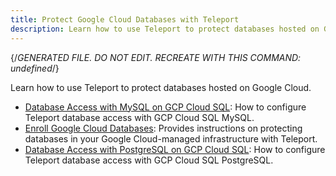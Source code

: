 ```yaml
---
title: Protect Google Cloud Databases with Teleport
description: Learn how to use Teleport to protect databases hosted on Google Cloud.
---
```


{/*GENERATED FILE. DO NOT EDIT. RECREATE WITH THIS COMMAND:
undefined*/}

Learn how to use Teleport to protect databases hosted on Google Cloud.

- [Database Access with MySQL on GCP Cloud SQL](/mysql-cloudsql.mdx): How to configure Teleport database access with GCP Cloud SQL MySQL.
- [Enroll Google Cloud Databases](/overview.mdx): Provides instructions on protecting databases in your Google Cloud-managed infrastructure with Teleport.
- [Database Access with PostgreSQL on GCP Cloud SQL](/postgres-cloudsql.mdx): How to configure Teleport database access with GCP Cloud SQL PostgreSQL.
